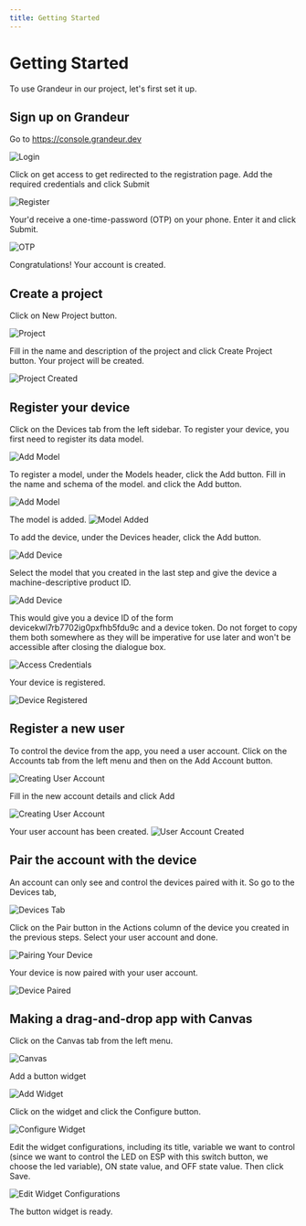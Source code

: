 ```yaml
---
title: Getting Started
---
```


# Getting Started
To use Grandeur in our project, let's first set it up.

## Sign up on Grandeur
Go to https://console.grandeur.dev

![Login](/images/introduction/login.webp)

Click on get access to get redirected to the registration page. Add the required credentials and click Submit

![Register](/images/introduction/Register.webp)

Your'd receive a one-time-password (OTP) on your phone. Enter it and click Submit.

![OTP](/images/introduction/OTP.webp)

Congratulations! Your account is created.

## Create a project
Click on New Project button.

![Project](/images/introduction/project.webp)

Fill in the name and description of the project and click Create Project button. Your project will be created. 

![Project Created](/images/introduction/project-created.webp)


## Register your device

Click on the Devices tab from the left sidebar. To register your device, you first need to register its data model. 

![Add Model](/images/introduction/model-step-1.webp)


To register a model, under the Models header, click the Add button. Fill in the name and schema of the model. and click the Add button.

![Add Model](/images/introduction/model-step-2.webp)


The model is added.
![Model Added](/images/introduction/model-step-3.webp)


To add the device, under the Devices header, click the Add button.

![Add Device](/images/introduction/device-step-1.webp)


Select the model that you created in the last step and give the device a machine-descriptive product ID.

![Add Device](/images/introduction/device-step-2.webp)


This would give you a device ID of the form devicekwl7rb7702ig0pxfhb5fdu9c and a device token. Do not forget to copy them both somewhere as they will be imperative for use later and won't be accessible after closing the dialogue box.

![Access Credentials](/images/introduction/device-step-3.webp)


Your device is registered.

![Device Registered](/images/introduction/device-step-4.webp)


## Register a new user
To control the device from the app, you need a user account. Click on the Accounts tab from the left menu and then on the Add Account button.

![Creating User Account](/images/introduction/user-step-1.webp)

Fill in the new account details and click Add 

![Creating User Account](/images/introduction/user-step-2.webp)


Your user account has been created.
![User Account Created](/images/introduction/user-step-3.webp)

## Pair the account with the device

An account can only see and control the devices paired with it. So go to the Devices tab,

![Devices Tab](/images/introduction/pair-step-1.webp)

Click on the Pair button in the Actions column of the device you created in the previous steps. Select your user account and done.

![Pairing Your Device](/images/introduction/pair-step-2.webp)

Your device is now paired with your user account.

![Device Paired](/images/introduction/pair-step-3.webp)

## Making a drag-and-drop app with Canvas
Click on the Canvas tab from the left menu.

![Canvas](/images/introduction/canvas-step-1.webp)

Add a button widget

![Add Widget](/images/introduction/canvas-step-2.webp)

Click on the widget and click the Configure button.

![Configure Widget](/images/introduction/canvas-step-3.webp)

Edit the widget configurations, including its title, variable we want to control (since we want to control the LED on ESP with this switch button, we choose the led variable), ON state value, and OFF state value. Then click Save.

![Edit Widget Configurations](/images/introduction/canvas-step-4.webp)

The button widget is ready.

